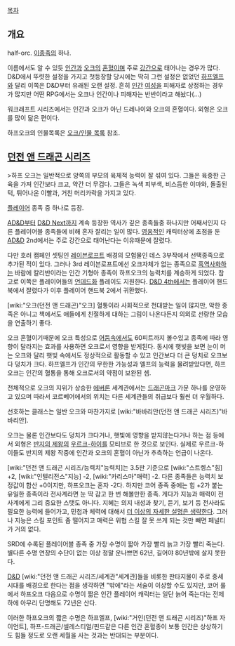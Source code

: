 [[목차]]

== 개요 ==

half-orc. [[이종족]]의 하나.

이름에서도 알 수 있듯 [[인간]]과 [[오크]]의 [[혼혈]]이며 주로 [[강간]]으로 태어나는 경우가 많다. D&D에서 뚜렷한 설정을 가지고 첫등장할 당시에는 딱히 그런 설정은 없었던 [[하프엘프]]와 달리 이쪽은 D&D부터 유래된 오랜 설정. 흔히 [[인간]] [[여성]]을 피해자로 상정하는 경우가 많지만 어떤 RPG에서는 오크나 인간이나 피해자는 반반이라고 해놨다(...)

워크래프트 시리즈에서는 인간과 오크가 아닌 드레나이와 오크의 혼혈이다. 외형은 오크를 많이 닮은 편이다.

하프오크의 인물목록은 [[오크/인물 목록]] 참조.

== [[던전 앤 드래곤 시리즈]] ==

>하프 오크는 일반적으로 양쪽의 부모의 육체적 능력이 잘 섞여 있다. 그들은 육중한 근육을 가져 인간보다 크고, 약간 더 무겁다. 그들은 녹색 피부색, 비스듬한 이마와, 돌출된 턱, 튀어나온 이빨과, 거친 머리카락을 가지고 있다.

[[플레이어]] 종족 중 하나로 등장.

[[AD&D]]부터 [[D&D Next]]까지 계속 등장한 역사가 깊은 종족들중 하나지만 어째서인지 다른 플레이어블 종족들에 비해 혼자 잘리는 일이 많다. [[영웅]]적인 캐릭터상에 초점을 둔 [[AD&D]] 2nd에서는 주로 강간으로 태어난다는 이유때문에 잘렸다.

다만 호러 캠페인 셋팅인 [[레이븐로프트]] 배경의 모험물인 데스 3부작에서 선택종족으로 추가된 적이 있다. 그러나 3rd 레이븐로프트에선 오크자체가 없는 종족으로 [[흑역사]]화하는 바람에 칼리반이라는 인간 기형아 종족이 하프오크의 능력치를 계승하게 되었다. 참고로 이쪽은 플레이어들의 [[언데드화]] 플레이도 지원한다. [[D&D 4th]]에서는 플레이어 핸드북에서 잘렸다가 이후 플레이어 핸드북 2에서 귀환했다.

[wiki:"오크(던전 앤 드래곤)"오크] 혈통이라 사회적으로 천대받는 일이 많지만, 악한 종족은 아니고 책에서도 애들에게 친절하게 대하는 그림이 나온다든지 의외로 선량한 모습을 연출하기 좋다.

오크 혼혈이기때문에 오크 특성으로 [[어둠]]속에서도 60피트까지 볼수있고 종족에 따라 영향이 달라지는 효과를 사용하면 오크로서 영향을 받게된다. 동시에 햇빛을 보면 눈이 머는 오크와 달리 햇빛 속에서도 정상적으로 활동할 수 있고 인간보다 더 큰 덩치로 오크보다 덩치가 크다. 하프엘프가 인간의 무한한 가능성과 엘프의 능력을 물려받았다면, 하프오크는 인간의 혈통을 통해 오크로서의 약점이 보완된 셈.

전체적으로 오크의 지위가 상승한 [[에버론]] 세계관에서는 [[드래곤마크]] 가문 하나를 운영하고 있으며 따라서 코르베어에서의 위치는 다른 세계관들의 취급보다 훨씬 더 우월하다.

선호하는 클래스는 일반 오크와 마찬가지로 [wiki:"바바리안(던전 앤 드래곤 시리즈)"바바리안].

오크는 물론 인간보다도 덩치가 크다거나, 햇빛에 영향을 받지않는다거나 하는 점 등에서 외형은 [[반지의 제왕]]의 [[우르크-하이]]를 모티브로 한 것으로 보인다. 실제로 우르크-하이들도 반지의 제왕 작중에 인간과 오크의 혼혈이 아닌가 추측하는 언급이 나온다.

[wiki:"던전 앤 드래곤 시리즈/능력치"능력치]는 3.5판 기준으로 [wiki:"스트렝스"힘] +2, [wiki:"인텔리전스"지능] -2, [wiki:"카리스마"매력] -2. 다른 종족들은 능력치 보정값이 합산 +0이지만, 하프오크는 혼자 -2다. 하지만 코어 종족 중에는 힘 +2가 붙는 유일한 종족이라 전사계라면 눈 딱 감고 한 번 해볼만한 종족. 게다가 지능과 매력이 전사계에게 그리 중요한 스탯도 아니다. 지혜는 의지 내성과 찾기, 듣기, 보기 등 전사라도 필요한 능력에 들어가고, 민첩과 체력에 대해서 [[더 이상의 자세한 설명은 생략한다]]. 그러나 지능은 스킬 포인트 좀 떨어지고 매력은 위협 스킬 잘 못 쓰게 되는 것만 빼면 페널티가 거의 없다.

SRD에 수록된 플레이어블 종족 중 가장 수명이 짧아 가장 빨리 늙고 가장 빨리 죽는다. 별다른 수명 연장의 수단이 없는 이상 정말 운나쁘면 62년, 길어야 80년밖에 살지 못한다.

[[D&D]] [wiki:"던전 앤 드래곤 시리즈/세계관"세계관]들을 비롯한 판타지물이 주로 중세시대를 배경으로 한다는 점을 생각하면 "밖에"라는 서술이 이상할 수도 있지만, 코어 룰에서 하프오크 다음으로 수명이 짧은 인간 플레이어 캐릭터는 일단 늙어 죽는다는 전제 하에 아무리 단명해도 72년은 산다.

이러한 하프오크의 짧은 수명은 하프엘프, [wiki:"거인(던전 앤 드래곤 시리즈)"하프 자이언트], 하프-드래곤/셀레스티얼/핀드같은 다른 인간 혼혈종이 보통 인간은 상상하기도 힘들 정도로 오랜 세월을 사는 것과는 반대되는 부분이다.
